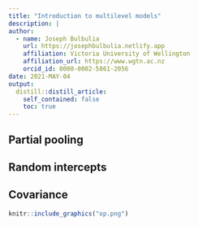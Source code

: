 ```yaml
---
title: "Introduction to multilevel models"
description: |
author:
  - name: Joseph Bulbulia
    url: https://josephbulbulia.netlify.app
    affiliation: Victoria University of Wellington
    affiliation_url: https://www.wgtn.ac.nz
    orcid_id: 0000-0002-5861-2056
date: 2021-MAY-04
output:
  distill::distill_article:
    self_contained: false
    toc: true
---
```




## Partial pooling


## Random intercepts


## Covariance

```r
knitr::include_graphics("op.png")
```




